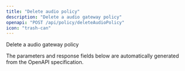 ```yaml
---
title: "Delete audio policy"
description: "Delete a audio gateway policy"
openapi: "POST /api/policy/deleteAudioPolicy"
icon: "trash-can"
---
```


Delete a audio gateway policy

<Note>
The parameters and response fields below are automatically generated from the OpenAPI specification.
</Note>
